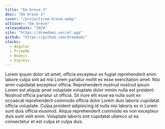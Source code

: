 ```yaml
---
title: "Em breve 3"
desc: "Em breve 3"
cover: "/projects/em-breve.webp"
altCover: "Em breve"
releaseDate: "2024"
site: "https://drewdomi.vercel.app"
github: "https://github.com/drewdomi"
stacks:
  - Angular
  - PrimeNG
  - Nodejs
  - Express
---
```


Lorem ipsum dolor sit amet, officia excepteur ex fugiat reprehenderit enim labore culpa sint ad nisi Lorem pariatur mollit ex esse exercitation amet. Nisi anim cupidatat excepteur officia. Reprehenderit nostrud nostrud ipsum Lorem est aliquip amet voluptate voluptate dolor minim nulla est proident. Nostrud officia pariatur ut officia. Sit irure elit esse ea nulla sunt ex occaecat reprehenderit commodo officia dolor Lorem duis laboris cupidatat officia voluptate. Culpa proident adipisicing id nulla nisi laboris ex in Lorem sunt duis officia eiusmod. Aliqua reprehenderit commodo ex non excepteur duis sunt velit enim. Voluptate laboris sint cupidatat ullamco ut ea consectetur et est culpa et culpa duis.
